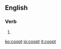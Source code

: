 ==English==

===Verb===
{{en-verb}}

# {{alternative spelling of|co-opt}}

[[ko:coopt]]
[[io:coopt]]
[[it:coopt]]